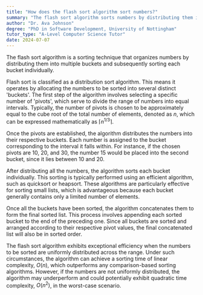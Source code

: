 ```yaml
---
title: "How does the flash sort algorithm sort numbers?"
summary: "The flash sort algorithm sorts numbers by distributing them into buckets, then sorting each bucket individually."
author: "Dr. Ava Johnson"
degree: "PhD in Software Development, University of Nottingham"
tutor_type: "A-Level Computer Science Tutor"
date: 2024-07-07
---
```


The flash sort algorithm is a sorting technique that organizes numbers by distributing them into multiple buckets and subsequently sorting each bucket individually.

Flash sort is classified as a distribution sort algorithm. This means it operates by allocating the numbers to be sorted into several distinct 'buckets'. The first step of the algorithm involves selecting a specific number of 'pivots', which serve to divide the range of numbers into equal intervals. Typically, the number of pivots is chosen to be approximately equal to the cube root of the total number of elements, denoted as $n$, which can be expressed mathematically as $\lceil n^{1/3} \rceil$.

Once the pivots are established, the algorithm distributes the numbers into their respective buckets. Each number is assigned to the bucket corresponding to the interval it falls within. For instance, if the chosen pivots are $10$, $20$, and $30$, the number $15$ would be placed into the second bucket, since it lies between $10$ and $20$.

After distributing all the numbers, the algorithm sorts each bucket individually. This sorting is typically performed using an efficient algorithm, such as quicksort or heapsort. These algorithms are particularly effective for sorting small lists, which is advantageous because each bucket generally contains only a limited number of elements.

Once all the buckets have been sorted, the algorithm concatenates them to form the final sorted list. This process involves appending each sorted bucket to the end of the preceding one. Since all buckets are sorted and arranged according to their respective pivot values, the final concatenated list will also be in sorted order.

The flash sort algorithm exhibits exceptional efficiency when the numbers to be sorted are uniformly distributed across the range. Under such circumstances, the algorithm can achieve a sorting time of linear complexity, $O(n)$, which outperforms any comparison-based sorting algorithms. However, if the numbers are not uniformly distributed, the algorithm may underperform and could potentially exhibit quadratic time complexity, $O(n^2)$, in the worst-case scenario.
    